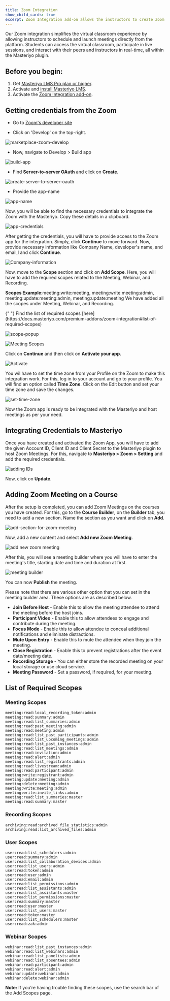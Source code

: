```yaml
---
title: Zoom Integration
show_child_cards: true
excerpt: Zoom Integration add-on allows the instructors to create Zoom class sessions for the courses they create.
---
```


Our Zoom integration simplifies the virtual classroom experience by allowing instructors to schedule and launch meetings directly from the platform. Students can access the virtual classroom, participate in live sessions, and interact with their peers and instructors in real-time, all within the Masteriyo plugin.

## Before you begin:

1. Get [Masteriyo LMS Pro plan or higher](https://docs.masteriyo.com/getting-started/installation).
2. Activate and [install Masteriyo LMS](https://docs.masteriyo.com/getting-started/installation#installing-masteriyo-lms-pro-version).
3. Activate the [Zoom Integration add-on](https://docs.masteriyo.com/getting-started/activate-masteriyo-addons).

## Getting credentials from the Zoom

- Go to [Zoom's developer site](https://marketplace.zoom.us/)

- Click on 'Develop' on the top-right.

![marketplace-zoom-develop](https://github.com/Masteriyo/masteriyo-docs/assets/75772539/5cbb87b3-f7c4-47d9-8f09-8477430f899d)

- Now, navigate to Develop > Build app

![build-app](https://github.com/Masteriyo/masteriyo-docs/assets/75772539/19e28371-7eb4-4702-9969-c0d3defc6bd4)

- Find **Server-to-server OAuth** and click on **Create**.

![create-server-to-server-oauth](https://user-images.githubusercontent.com/75772539/232448918-2a046e7c-d04a-4927-b1ff-0f9831229d8d.png)

- Provide the app-name

![app-name](https://user-images.githubusercontent.com/75772539/232449506-fbd4a6be-2835-4f19-8dec-8a0b83d2d671.png)

Now, you will be able to find the necessary credentials to integrate the Zoom with the Masteriyo. Copy these details in a clipboard.

![app-credentials](https://user-images.githubusercontent.com/75772539/232450020-b3e8a4d1-615b-4935-8b24-d6371c53b07e.png)

After getting the credentials, you will have to provide access to the Zoom app for the integration. Simply, click **Continue** to move forward. Now, provide necessary information like Company Name, developer's name, and email,l and click **Continue**.

![Company-information](https://user-images.githubusercontent.com/75772539/232668655-62f6b551-5859-4542-a149-d2f499ddd545.png)

Now, move to the **Scope** section and click on **Add Scope**. Here, you will have to add the required scopes related to the Meeting, Webinar, and Recording. 

**Scopes Example**:meeting:write:meeting, meeting:write:meeting:admin, meeting:update:meeting:admin, meeting:update:meeting
We have added all the scopes under Meeting, Webinar, and Recording.     

<Callout>
  {" "}  
  Find the list of required scopes [here](https://docs.masteriyo.com/premium-addons/zoom-integration#list-of-required-scopes)
</Callout>

![scope-popup](https://user-images.githubusercontent.com/75772539/232690034-b1fcc43e-a065-4ed1-8c33-003c9213dbc5.png)

![Meeting Scopes](https://user-images.githubusercontent.com/75772539/232669078-bea5d869-db81-4b57-bd84-8bab104861c3.png)

Click on **Continue** and then click on **Activate your app**.

![Activate](https://user-images.githubusercontent.com/75772539/232669143-e320fad6-e098-442f-b303-1d5ae500fee7.png)

You wil have to set the time zone from your Profile on the Zoom to make this integration work. For this, log in to your account and go to your profile. You will find an option called **Time Zone**. Click on the Edit button and set your time zone and save the changes.

![set-time-zone](https://user-images.githubusercontent.com/75772539/233289317-0f9569c1-f8e8-4d0c-b037-80382cb1222c.png)

Now the Zoom app is ready to be integrated with the Masteriyo and host meetings as per your need.

## Integrating Credentials to Masteriyo

Once you have created and activated the Zoom App, you will have to add the given Account ID, Client ID and Client Secret to the Masteriyo plugin to host Zoom Meetings. For this, navigate to **Masteriyo > Zoom > Setting** and add the required credentials.

![adding IDs](https://user-images.githubusercontent.com/75772539/232670723-e77aa0d9-6688-4f1b-ace8-fa26872908c7.png)

Now, click on **Update**.

## Adding Zoom Meeting on a Course

After the setup is completed, you can add Zoom Meetings on the courses you have created. For this, go to the **Course Builder**, on the **Builder** tab, you need to add a new section. Name the section as you want and click on **Add**.

![add-section-for-zoom-meeting](https://user-images.githubusercontent.com/75772539/232671658-37a64ecb-deb5-4e3c-8ec8-b2a9f9081c70.png)

Now, add a new content and select **Add new Zoom Meeting**.

![add new zoom meeting](https://user-images.githubusercontent.com/75772539/232671996-35d942df-4836-4984-af85-8a72705da493.png)

After this, you will see a meeting builder where you will have to enter the meeting's title, starting date and time and duration at first.

![meeting builder](https://user-images.githubusercontent.com/75772539/232672295-6ef49c1d-263e-4b60-b54a-d3da7be997c2.png)

You can now **Publish** the meeting.

Please note that there are various other option that you can set in the meeting builder area. These options are as described below.

- **Join Before Host** - Enable this to allow the meeting attendee to attend the meeting before the host joins.
- **Participant Video** - Enable this to allow attendees to engage and contribute during the meeting.
- **Focus Mode** - Enable this to allow attendee to conceal additional notifications and eliminate distractions.
- **Mute Upon Entry** - Enable this to mute the attendee when they join the meeting.
- **Close Registration** - Enable this to prevent registrations after the event date/meeting date.
- **Recording Storage** - You can either store the recorded meeting on your local storage or use cloud service.
- **Meeting Password** - Set a password, if required, for your meeting.    

## List of Required Scopes

### Meeting Scopes

```
meeting:read:local_recording_token:admin 
meeting:read:summary:admin
meeting:read:list_summaries:admin 
meeting:read:past_meeting:admin 
meeting:read:meeting:admin 
meeting:read:list_past_participants:admin 
meeting:read:list_upcoming_meetings:admin 
meeting:read:list_past_instances:admin 
meeting:read:list_meetings:admin 
meeting:read:invitation:admin 
meeting:read:alert:admin 
meeting:read:list_registrants:admin 
meeting:read:livestream:admin 
meeting:read:participant:admin 
meeting:write:registrant:admin 
meeting:update:meeting:admin 
meeting:delete:meeting:admin 
meeting:write:meeting:admin 
meeting:write:invite_links:admin 
meeting:read:list_summaries:master 
meeting:read:summary:master

```    

### Recording Scopes
 
```
archiving:read:archived_file_statistics:admin
archiving:read:list_archived_files:admin
```
 
### User Scopes
 
```
user:read:list_schedulers:admin
user:read:summary:admin
user:read:list_collaboration_devices:admin
user:read:list_users:admin
user:read:token:admin
user:read:user:admin
user:read:email:admin
user:read:list_permissions:admin
user:read:list_assistants:admin
user:read:list_assistants:master
user:read:list_permissions:master
user:read:summary:master
user:read:user:master
user:read:list_users:master
user:read:token:master
user:read:list_schedulers:master
user:read:zak:admin
```
 
### Webinar Scopes
 
```
webinar:read:list_past_instances:admin
webinar:read:list_webinars:admin
webinar:read:list_panelists:admin
webinar:read:list_absentees:admin
webinar:read:participant:admin
webinar:read:alert:admin
webinar:update:webinar:admin
webinar:delete:webinar:admin
```
**Note:** If you’re having trouble finding these scopes, use the search bar of the Add Scopes page.
